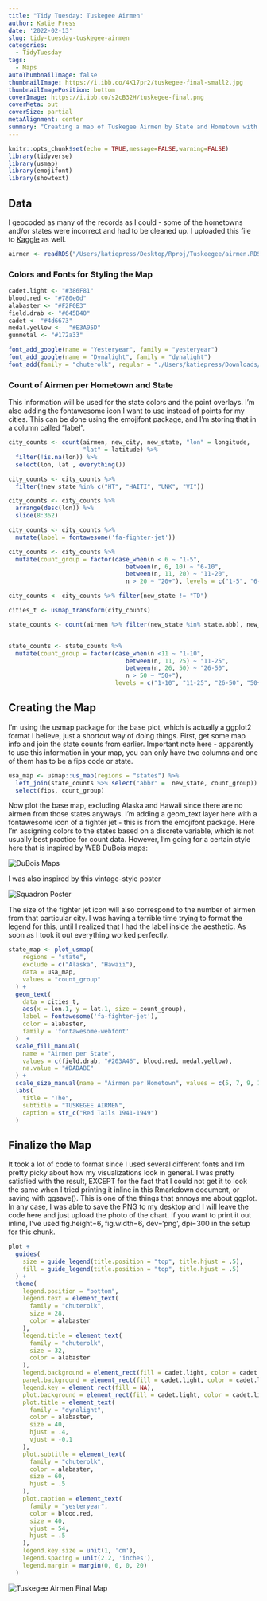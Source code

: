 ```yaml
---
title: "Tidy Tuesday: Tuskegee Airmen"
author: Katie Press
date: '2022-02-13'
slug: tidy-tuesday-tuskegee-airmen
categories:
  - TidyTuesday
tags:
  - Maps
autoThumbnailImage: false
thumbnailImage: https://i.ibb.co/4K17pr2/tuskegee-final-small2.jpg
thumbnailImagePosition: bottom
coverImage: https://i.ibb.co/s2cB32H/tuskegee-final.png
coverMeta: out
coverSize: partial
metaAlignment: center
summary: "Creating a map of Tuskegee Airmen by State and Hometown with ggplot2"
---
```



```r
knitr::opts_chunk$set(echo = TRUE,message=FALSE,warning=FALSE)
library(tidyverse)
library(usmap)
library(emojifont)
library(showtext)
```

## Data

I geocoded as many of the records as I could - some of the hometowns and/or states were incorrect and had to be cleaned up. I uploaded this file to [Kaggle](https://www.kaggle.com/katiepress/Tuskegee-airmen) as well.

```r
airmen <- readRDS("/Users/katiepress/Desktop/Rproj/Tuskeegee/airmen.RDS")
```

### Colors and Fonts for Styling the Map
```r
cadet.light <- "#386F81"
blood.red <- "#780e0d"
alabaster <- "#F2F0E3"
field.drab <- "#645B40"
cadet <- "#4d6673"
medal.yellow <-  "#E3A95D"
gunmetal <- "#172a33"

font_add_google(name = "Yesteryear", family = "yesteryear")
font_add_google(name = "Dynalight", family = "dynalight")
font_add(family = "chuterolk", regular = "./Users/katiepress/Downloads/ChuterolkFreeRegular-L3R55.ttf")
```

### Count of Airmen per Hometown and State

This information will be used for the state colors and the point overlays. I'm also adding the fontawesome icon I want to use instead of points for my cities. This can be done using the emojifont package, and I'm storing that in a column called "label". 

```r

city_counts <- count(airmen, new_city, new_state, "lon" = longitude, 
                     "lat" = latitude) %>% 
  filter(!is.na(lon)) %>% 
  select(lon, lat , everything())

city_counts <- city_counts %>% 
  filter(!new_state %in% c("HT", "HAITI", "UNK", "VI"))

city_counts <- city_counts %>% 
  arrange(desc(lon)) %>% 
  slice(8:362)

city_counts <- city_counts %>% 
  mutate(label = fontawesome('fa-fighter-jet'))

city_counts <- city_counts %>% 
  mutate(count_group = factor(case_when(n < 6 ~ "1-5",
                                 between(n, 6, 10) ~ "6-10",
                                 between(n, 11, 20) ~ "11-20",
                                 n > 20 ~ "20+"), levels = c("1-5", "6-10", "11-20", "20+"))) 

city_counts <- city_counts %>% filter(new_state != "TD")

cities_t <- usmap_transform(city_counts)

state_counts <- count(airmen %>% filter(new_state %in% state.abb), new_state)


state_counts <- state_counts %>% 
  mutate(count_group = factor(case_when(n <11 ~ "1-10",
                                 between(n, 11, 25) ~ "11-25",
                                 between(n, 26, 50) ~ "26-50",
                                 n > 50 ~ "50+"), 
                              levels = c("1-10", "11-25", "26-50", "50+")))
```


## Creating the Map

I'm using the usmap package for the base plot, which is actually a ggplot2 format I believe, just a shortcut way of doing things. First, get some map info and join the state counts from earlier. Important note here - apparently to use this information in your map, you can only have two columns and one of them has to be a fips code or state.
 
```r
usa_map <- usmap::us_map(regions = "states") %>% 
  left_join(state_counts %>% select("abbr" =  new_state, count_group)) %>% 
  select(fips, count_group)
```

Now plot the base map, excluding Alaska and Hawaii since there are no airmen from those states anyways. I'm adding a geom_text layer here with a fontawesome icon of a fighter jet - this is from the emojifont package. Here I'm assigning colors to the states based on a discrete variable, which is not usually best practice for count data. However, I'm going for a certain style here that is inspired by WEB DuBois maps:

<img src="https://staticweb.usafacts.org/media/images/service-pnp-ppmsca-33900-33900v.width-1200.jpg" alt="DuBois Maps" class="center">

I was also inspired by this vintage-style poster

<img src="https://www.squadronposters.com/wp-content/uploads/Tuskegee_Airmen_Red_Tails_16x20_SP00661Mfeature-vintage-print.jpg" alt="Squadron Poster" class="center">



The size of the fighter jet icon will also correspond to the number of airmen from that particular city. I was having a terrible time trying to format the legend for this, until I realized that I had the label inside the aesthetic. As soon as I took it out everything worked perfectly. 

```r
state_map <- plot_usmap(
    regions = "state",
    exclude = c("Alaska", "Hawaii"),
    data = usa_map,
    values = "count_group"
  ) +
  geom_text(
    data = cities_t,
    aes(x = lon.1, y = lat.1, size = count_group),
    label = fontawesome('fa-fighter-jet'),
    color = alabaster,
    family = 'fontawesome-webfont'
  )  +
  scale_fill_manual(
    name = "Airmen per State",
    values = c(field.drab, "#203A46", blood.red, medal.yellow),
    na.value = "#DADABE"
  ) +
  scale_size_manual(name = "Airmen per Hometown", values = c(5, 7, 9, 11)) +
  labs(
    title = "The",
    subtitle = "TUSKEGEE AIRMEN",
    caption = str_c("Red Tails 1941-1949")
  )

```

## Finalize the Map

It took a lot of code to format since I used several different fonts and I'm pretty picky about how my visualizations look in general. I was pretty satisfied with the result, EXCEPT for the fact that I could not get it to look the same when I tried printing it inline in this Rmarkdown document, or saving with ggsave(). This is one of the things that annoys me about ggplot. In any case, I was able to save the PNG to my desktop and I will leave the code here and just upload the photo of the chart. If you want to print it out inline, I've used fig.height=6, fig.width=6, dev='png', dpi=300 in the setup for this chunk.
```r
plot +
  guides(
    size = guide_legend(title.position = "top", title.hjust = .5),
    fill = guide_legend(title.position = "top", title.hjust = .5)
  ) +
  theme(
    legend.position = "bottom",
    legend.text = element_text(
      family = "chuterolk",
      size = 28,
      color = alabaster
    ),
    legend.title = element_text(
      family = "chuterolk",
      size = 32,
      color = alabaster
    ),
    legend.background = element_rect(fill = cadet.light, color = cadet.light),
    panel.background = element_rect(fill = cadet.light, color = cadet.light),
    legend.key = element_rect(fill = NA),
    plot.background = element_rect(fill = cadet.light, color = cadet.light),
    plot.title = element_text(
      family = "dynalight",
      color = alabaster,
      size = 40,
      hjust = .4,
      vjust = -0.1
    ),
    plot.subtitle = element_text(
      family = "chuterolk",
      color = alabaster,
      size = 60,
      hjust = .5
    ),
    plot.caption = element_text(
      family = "yesteryear",
      color = blood.red,
      size = 40,
      vjust = 54,
      hjust = .5
    ),
    legend.key.size = unit(1, 'cm'),
    legend.spacing = unit(2.2, 'inches'),
    legend.margin = margin(0, 0, 0, 20)
  )

```


<img src="https://i.ibb.co/s2cB32H/tuskegee-final.png" alt="Tuskegee Airmen Final Map" class="center">


